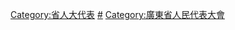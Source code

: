 [[Category:省人大代表|Category:省人大代表]]
[[Category:广东省各级人大代表|#]]
[[Category:廣東省人民代表大會|Category:廣東省人民代表大會]]